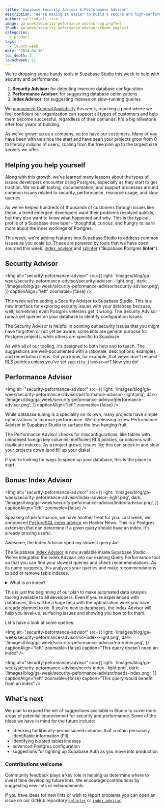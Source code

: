```yaml
---
title: 'Supabase Security Advisor & Performance Advisor'
description: "We're making it easier to build a secure and high-performing application."
author: saltcod,oli_rice
image: ga-week/security-peformance-advisor/og.png?v=3
thumb: ga-week/security-peformance-advisor/thumb.png?v=3
categories:
  - product
tags:
  - launch-week
date: '2024-04-18'
toc_depth: 3
launchweek: 11
---
```


We're dropping some handy tools in Supabase Studio this week to help with security and performance:

1. **Security Advisor:** for detecting insecure database configuration
2. **Performance Advisor**: for suggesting database optimizations
3. **Index Advisor**: for suggesting indexes on slow-running queries

We [announced General Availability](/ga) this week, reaching a point where we feel confident our organization can support all types of customers and help them become successful, regardless of their demands. It's a big milestone after four years of building.

As we've grown up as a company, so too have our customers. Many of you have been with us since the start and have seen your projects grow from 0 to literally millions of users, scaling from the free plan up to the largest size servers we offer.

## Helping you help yourself

Along with this growth, we've learned many lessons about the types of issues developers encounter using Postgres, especially as they start to get traction. We've built tooling, documentation, and support processes around common issues related to security, performance, resource usage, and slow queries.

As we've helped hundreds of thousands of customers through issues like these, a trend emerged: developers want their problems resolved quickly, but they also want to know what happened and why. This is the typical profile of a Supabase developer - thoughtful, curious, and hungry to learn more about the inner workings of Postgres.

This week, we're adding features into Supabase Studio to address common issues as you scale up. These are powered by tools that we have open sourced this week: [index_advisor](https://github.com/supabase/index_advisor) and [splinter](https://github.com/supabase/splinter) (“**S**upabase **P**ostgres **linter**").

## Security Advisor

<Img
  alt="security-peformance-advisor"
  src={{
    light: '/images/blog/ga-week/security-peformance-advisor/security-advisor--light.png',
    dark: '/images/blog/ga-week/security-peformance-advisor/security-advisor.png',
  }}
  captionAlign="left"
  zoomable={false}
/>

This week we're adding a Security Advisor to Supabase Studio. This is a new interface for exploring security issues with your database because, well, sometimes even Postgres veterans get it wrong. The Security Advisor runs a set queries on your database to identify configuration issues.

The Security Advisor is helpful in pointing out security issues that you might have forgotten or not yet be aware: some lints are general purpose for Postgres projects, while others are specific to Supabase.

As with all of our tooling, it's designed to both help and to teach. The suggestions are well-documented with a rationale, descriptions, examples and remediation steps. Did you know, for example, that views don't respect RLS policies unless you've set `security_invoker=on`? Now you do!

## Performance Advisor

<Img
  alt="security-peformance-advisor"
  src={{
    light: '/images/blog/ga-week/security-peformance-advisor/performance-advisor--light.png',
    dark: '/images/blog/ga-week/security-peformance-advisor/performance-advisor.png',
  }}
  captionAlign="left"
  zoomable={false}
/>

While database tuning is a speciality on its own, many projects have simple optimizations to improve performance. We're releasing a new Performance Advisor in Supabase Studio to surface the low-hanging fruit.

The Performance Advisor checks for misconfigurations, like tables with unindexed foreign key columns, inefficient RLS policies, or columns with duplicate indexes. As a project grows, issues like this can sneak in and slow your projects down (and fill up your disks).

If you're looking for ways to speed up your database, this is the place to start.

## Bonus: Index Advisor

<Img
  alt="security-peformance-advisor"
  src={{
    light: '/images/blog/ga-week/security-peformance-advisor/index-advisor--light.png',
    dark: '/images/blog/ga-week/security-peformance-advisor/index-advisor.png',
  }}
  captionAlign="left"
  zoomable={false}
/>

Speaking of performance, we have another treat for you. Last week, we announced [PostgreSQL index advisor](https://news.ycombinator.com/item?id=40028111) on Hacker News. This is a Postgres extension that can determine if a given query should have an index. It's already proving useful:

<Quote img="yc.png" caption="noob-4-life on Hacker News">
  Awesome, the Index Advisor sped my slowest query 4x!
</Quote>

The Supabase [Index Advisor](https://github.com/supabase/index_advisor) is now available inside Supabase Studio. We've integrated the Index Advisor into our existing Query Performance tool so that you can find your slowest queries and check recommendations. As its name suggests, this analyzes your queries and make recommendations to add or remove table indexes.

<details>
  <summary>What is an index?</summary>
  <div>
    Not sure what an index is? Imagine having to look up a person's name in a phonebook where the
    entries are not alphabetical. This is what your database tables look like by default. Finding a
    number from a randomly sorted list of records would take a long time. When you add an index, the
    database stores the sorted values, allowing it to quickly locate a row without having to search
    through every record sequentially.
  </div>
</details>

This is just the beginning of our plan to make automated data analysis tooling available to all developers. Even if you're experienced with databases, this will be a huge help with the optimization work you have already planned to do. If you're new to databases, the Index Advisor will help you level-up, surfacing issues and showing you how to fix them.

Let's have a look at some queries:

<Img
  alt="security-peformance-advisor"
  src={{
    light: '/images/blog/ga-week/security-peformance-advisor/no-index--light.png',
    dark: '/images/blog/ga-week/security-peformance-advisor/no-index.png',
  }}
  captionAlign="left"
  zoomable={false}
  caption="This query doesn't need an index"
/>

<Img
  alt="security-peformance-advisor"
  src={{
    light: '/images/blog/ga-week/security-peformance-advisor/needs-index--light.png',
    dark: '/images/blog/ga-week/security-peformance-advisor/needs-index.png',
  }}
  captionAlign="left"
  zoomable={false}
  caption="This query would benefit from an index"
/>

## What's next

We plan to expand the set of suggestions available in Studio to cover more areas of potential improvement for security and performance. Some of the ideas we have in mind for the future include:

- checking for liberally-permissioned columns that contain personally identifiable information (PII)
- identifying bloated tables/indexes
- advanced Postgres configuration
- suggestions for tighting up Supabase Auth as you move into production

### Contributions welcome

Community feedback plays a key role in helping us determine where to invest time developing future lints. We encourage contributions by suggesting new lints or enhancements.

If you have ideas for new lints or wish to report problems you can open an issue on our GitHub repository [`splinter`](https://github.com/supabase/splinter) or [`index_advisor`](https://github.com/supabase/index_advisor).

